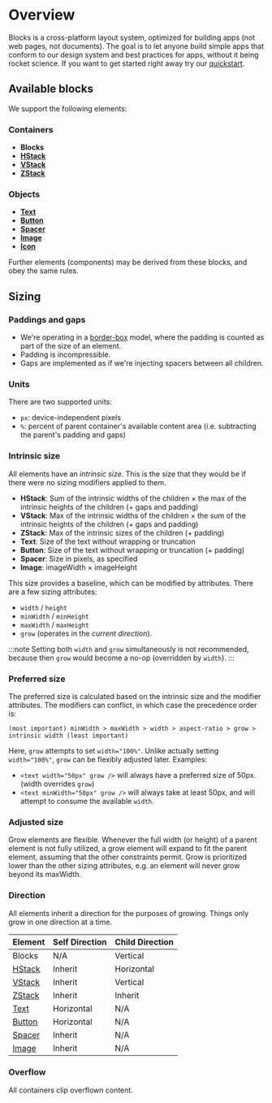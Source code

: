 # Overview

Blocks is a cross-platform layout system, optimized for building apps (not web pages, not documents). The goal is to let anyone build simple apps that conform to our design system and best practices for apps, without it being rocket science. If you want to get started right away try our [quickstart](../quickstart.mdx).

## Available blocks

We support the following elements:

### Containers

- **Blocks**
- [**HStack**](./stacks)
- [**VStack**](./stacks)
- [**ZStack**](./stacks)

### Objects

- [**Text**](./text)
- [**Button**](./button)
- [**Spacer**](./spacer)
- [**Image**](./image)
- [**Icon**](./icon)

Further elements (components) may be derived from these blocks, and obey the same rules.

## Sizing

### Paddings and gaps

- We're operating in a [border-box](https://developer.mozilla.org/en-US/docs/Web/CSS/box-sizing) model, where the padding is counted as part of the size of an element.
- Padding is incompressible.
- Gaps are implemented as if we're injecting spacers between all children.

### Units

There are two supported units:

- `px`: device-independent pixels
- `%`: percent of parent container's available content area (i.e. subtracting the parent's padding and gaps)

### Intrinsic size

All elements have an _intrinsic size_. This is the size that they would be if there were no sizing modifiers applied to them.

- **HStack**: Sum of the intrinsic widths of the children &times; the max of the intrinsic heights of the children (+ gaps and padding)
- **VStack**: Max of the intrinsic widths of the children &times; the sum of the intrinsic heights of the children (+ gaps and padding)
- **ZStack**: Max of the intrinsic sizes of the children (+ padding)
- **Text**: Size of the text without wrapping or truncation
- **Button**: Size of the text without wrapping or truncation (+ padding)
- **Spacer**: Size in pixels, as specified
- **Image**: imageWidth &times; imageHeight

This size provides a baseline, which can be modified by attributes. There are a few sizing attributes:

- `width` / `height`
- `minWidth` / `minHeight`
- `maxWidth` / `maxHeight`
- `grow` (operates in the _current direction_).

:::note
Setting both `width` and `grow` simultaneously is not recommended, because then `grow` would become a no-op (overridden by `width`).
:::

### Preferred size

The preferred size is calculated based on the intrinsic size and the modifier attributes. The modifiers can conflict, in which case the precedence order is:

`(most important) minWidth > maxWidth > width > aspect-ratio > grow > intrinsic width (least important)`

Here, `grow` attempts to set `width="100%"`. Unlike actually setting `width="100%"`, `grow` can be flexibly adjusted later. Examples:

- `<text width="50px" grow />` will always have a preferred size of 50px. (width overrides `grow`)
- `<text minWidth="50px" grow />` will always take at least 50px, and will attempt to consume the available `width`.

### Adjusted size

Grow elements are flexible. Whenever the full width (or height) of a parent element is not fully utilized, a grow element will expand to fit the parent element, assuming that the other constraints permit. Grow is prioritized lower than the other sizing attributes, e.g. an element will never grow beyond its maxWidth.

### Direction

All elements inherit a direction for the purposes of growing. Things only grow in one direction at a time.

| Element            | Self Direction | Child Direction |
| ------------------ | -------------- | --------------- |
| Blocks             | N/A            | Vertical        |
| [HStack](./stacks) | Inherit        | Horizontal      |
| [VStack](./stacks) | Inherit        | Vertical        |
| [ZStack](./stacks) | Inherit        | Inherit         |
| [Text](./text)     | Horizontal     | N/A             |
| [Button](./button) | Horizontal     | N/A             |
| [Spacer](./spacer) | Inherit        | N/A             |
| [Image](./image)   | Inherit        | N/A             |

### Overflow

All containers clip overflown content.
